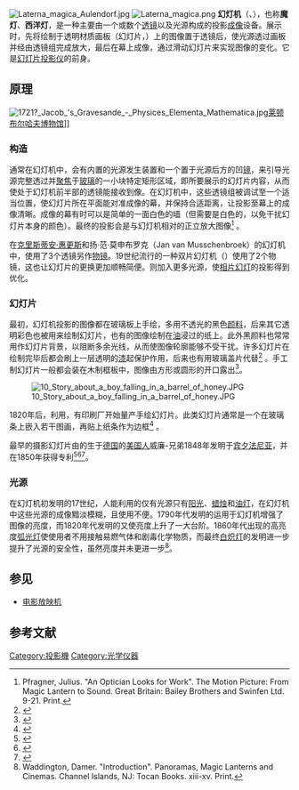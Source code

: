 {{not|幻灯片投影仪|透镜式投影仪|西洋镜|走马灯}}
{{About|一种早期投影成像设备|魔灯和投影机的其它用法|魔灯|和|投影機}}
[[File:Laterna_magica_Aulendorf.jpg|thumb]]
[[File:Laterna_magica.png|thumb]]
'''幻灯机'''（{{lang-en|magic lantern}}、{{lang-la|lanterna magica}}），也称'''魔灯'''、'''西洋灯'''，是一种主要由一个或数个[[透镜|透镜]]以及光源构成的投影[[成像|成像]]设备。展示时，先将绘制于透明材质画板（幻灯片，{{lang-en|lantern slide}}）上的图像置于透镜后，使光源透过画板并经由透镜组完成放大，最后在幕上成像，通过滑动幻灯片来实现图像的变化。它是[[幻灯片投影仪|幻灯片投影仪]]的前身。

== 原理 ==
[[File:1721?_Jacob_'s_Gravesande_-_Physices_Elementa_Mathematica.jpg|thumb]][[莱顿|莱顿]][[布尔哈夫博物馆|布尔哈夫博物馆]]]]
===构造===
通常在幻灯机中，会有内置的光源发生装置和一个置于光源后方的凹[[镜|镜]]，来引导光源完整透过并[[聚焦|聚焦]]于[[玻璃|玻璃]]的一小块特定矩形区域，即所要展示的幻灯片内容，从而使处于幻灯机前半部的透镜能接收到像。在幻灯机中，这些透镜组被调试至一个适当位置，使幻灯片所在平面能对准成像的幕，并保持合适距离，让投影至幕上的成像清晰。成像的幕有时可以是简单的一面白色的墙（但需要是白色的，以免干扰幻灯片本身的颜色）。最终的投影会是与幻灯机相对的正立放大图像<ref name="ReferenceA">Pfragner, Julius. "An Optician Looks for Work". The Motion Picture: From Magic Lantern to Sound. Great Britain: Bailey Brothers and Swinfen Ltd. 9-21. Print.</ref> 。

在[[克里斯蒂安·惠更斯|克里斯蒂安·惠更斯]]和扬·范·莫申布罗克（Jan van Musschenbroek）的幻灯机中，使用了3个透镜另作[[物镜|物镜]]。19世纪流行的一种双片幻灯机（{{lang-en|Biunial lanterns}}）使用了2个物镜，这也让幻灯片的更换更加顺畅简便。{{tsl|en|Stereopticon|立体光学图像机}}则加入更多光源，使[[正片|相片幻灯]]的投影得到优化。

===幻灯片===
{{See also|正片}}
最初，幻灯机投影的图像都在玻璃板上手绘，多用不透光的黑色[[颜料|颜料]]，后来其它透明彩色也被用来绘制幻灯片，也有的图像绘制在[[油|油]]浸过的纸上。此外黑颜料也常常用作幻灯片背景，以阻断多余光线，从而使图像轮廓能够不受干扰。许多幻灯片在绘制完毕后都会刷上一层透明的[[漆|漆]]起保护作用，后来也有用玻璃盖片代替<ref>{{cite web|url=http://www.luikerwaal.com/platen1_uk.htm|title=All about lantern slides (1)|access-date=2021-01-14|archive-date=2021-06-20|archive-url=https://web.archive.org/web/20210620055255/https://www.luikerwaal.com/platen1_uk.htm}}</ref> 。手工制幻灯片一般都会装在木制框板中，图像由方形或圆形的开口露出<ref>{{cite web|url=http://www.luikerwaal.com/platen2_uk.htm|title=All about magic lantern slides (2)|website=www.luikerwaal.com|access-date=2021-01-14|archive-date=2021-06-20|archive-url=https://web.archive.org/web/20210620071035/https://www.luikerwaal.com/platen2_uk.htm}}</ref>。

[[File:10_Story_about_a_boy_falling_in_a_barrel_of_honey.JPG|thumb]]

1820年后，利用{{tsl|fr|Décalcomanie|印花技法}}，有印刷厂开始量产手绘幻灯片。此类幻灯片通常是一个在玻璃条上嵌入若干图画，再贴上纸条作为边框<ref>{{cite web|url=http://www.luikerwaal.com/platen1_uk.htm#decal|title=All about lantern slides (1)|website=www.luikerwaal.com|access-date=2021-01-14|archive-date=2021-06-20|archive-url=https://web.archive.org/web/20210620055255/https://www.luikerwaal.com/platen1_uk.htm#decal}}</ref> 。

最早的摄影幻灯片由的生于[[德国|德国]]的[[德裔美国人|美国人]]威廉-{{tsl|en|Frederick Langenheim|郎恩姆}}兄弟1848年发明于[[宾夕法尼亚|宾夕法尼亚]]，并在1850年获得专利<ref>{{Cite web|url=https://patents.google.com/patent/US7784A/en|title=Improvement in photographic pictures on glass|access-date=2021-01-14|archive-date=2021-07-15|archive-url=https://web.archive.org/web/20210715035406/https://patents.google.com/patent/US7784A/en}}</ref><ref>{{cite book|url=https://www.academia.edu/23363210|title=Glass Transparencies: Marketing Photography's Luminosity and Precision|last={{tsl|en|Kim Timby|Timby}}|first={{tsl|en|Kim Timby|Kim}}|year=2016|access-date=2021-01-14|archive-date=2021-09-01|archive-url=https://web.archive.org/web/20210901153548/https://www.academia.edu/23363210}}</ref><ref>{{Cite web|url=http://historiccamera.com/cgi-bin/librarium2/pm.cgi?action=app_display&app=datasheet&app_id=1799&|title=William and Frederick Langenheim at Historic Camera|website=historiccamera.com|access-date=2021-01-14|archive-date=2022-02-15|archive-url=https://web.archive.org/web/20220215235157/http://historiccamera.com/cgi-bin/librarium2/pm.cgi?action=app_display&app=datasheet&app_id=1799&}}</ref>。

===光源===
在幻灯机初发明的17世纪，人能利用的仅有光源只有[[阳光|阳光]]、[[蜡烛|蜡烛]]和[[油灯|油灯]]，在幻灯机中这些光源的成像黯淡模糊，且使用不便。1790年代发明的{{tsl|en|Argand lamp|阿甘德灯}}运用于幻灯机增强了图像的亮度，而1820年代发明的{{tsl|en|Limelight|灰光灯}}又使亮度上升了一大台阶。1860年代出现的高亮度[[弧光灯|弧光灯]]使使用者不用接触易燃气体和剧毒化学物质，而最终[[白炽灯|白炽灯]]的发明进一步提升了光源的安全性，虽然亮度并未更进一步<ref name="ReferenceB">Waddington, Damer. "Introduction". Panoramas, Magic Lanterns and Cinemas. Channel Islands, NJ: Tocan Books. xiii-xv. Print.</ref>。

==参见==
*[[电影放映机|电影放映机]]
== 参考文献 ==
{{Reflist|2}}

[[Category:投影機|Category:投影機]]
[[Category:光学仪器|Category:光学仪器]]